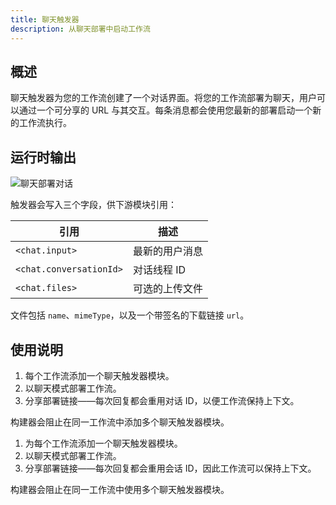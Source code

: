 ```yaml
---
title: 聊天触发器
description: 从聊天部署中启动工作流
---
```



## 概述

聊天触发器为您的工作流创建了一个对话界面。将您的工作流部署为聊天，用户可以通过一个可分享的 URL 与其交互。每条消息都会使用您最新的部署启动一个新的工作流执行。

## 运行时输出

<div className='flex justify-center my-6'>
  <Image
    src='/static/triggers/chat-trigger-light.png'
    alt='聊天部署对话'
    width={400}
    height={250}
    className='rounded-xl border border-border shadow-sm'
  />
</div>

触发器会写入三个字段，供下游模块引用：

| 引用 | 描述 |
|-----------|-------------|
| `<chat.input>` | 最新的用户消息 |
| `<chat.conversationId>` | 对话线程 ID |
| `<chat.files>` | 可选的上传文件 |

文件包括 `name`、`mimeType`，以及一个带签名的下载链接 `url`。

## 使用说明

1. 每个工作流添加一个聊天触发器模块。
2. 以聊天模式部署工作流。
3. 分享部署链接——每次回复都会重用对话 ID，以便工作流保持上下文。

<Callout type="info">
构建器会阻止在同一工作流中添加多个聊天触发器模块。
</Callout>

1. 为每个工作流添加一个聊天触发器模块。
2. 以聊天模式部署工作流。
3. 分享部署链接——每次回复都会重用会话 ID，因此工作流可以保持上下文。

<Callout type="info">
构建器会阻止在同一工作流中使用多个聊天触发器模块。
</Callout>
